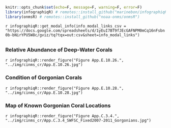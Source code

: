 ```r
knitr::opts_chunk$set(echo=F, message=F, warning=F, error=F)
library(infographiqR) # remotes::install_github("marinebon/infographiqR") 
library(onmsR) # remotes::install_github("noaa-onms/onmsR")
```

`r infographiqR::get_modal_info(info_modal_links_csv = "https://docs.google.com/spreadsheets/d/1yEuI7BT9fJEcGAFNPM0mCq16nFsbn0b-bNirYPU5W8c/gviz/tq?tqx=out:csv&sheet=info_modal_links")`

## {.tabset}

### Relative Abundance of Deep-Water Corals 

`r infographiqR::render_figure("Figure App.E.10.26.", "../img/cinms_cr/App.E.10.26.jpg")`

### Condition of Gorgonian Corals

`r infographiqR::render_figure("Figure App.E.10.28.", "../img/cinms_cr/App.E.10.28.jpg")`

### Map of Known Gorgonian Coral Locations

`r infographiqR::render_figure("Figure App.C.3.4.", "../img/cinms_cr/App.C.3.4_SWFSC_Fixed2007-2011_Gorgonians.jpg")`


